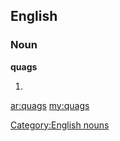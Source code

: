 ==English==
===Noun===
'''quags'''
#{{plural of|quag}}
[[Category:English nouns]]

[[ar:quags]]
[[my:quags]]